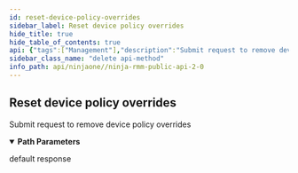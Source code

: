 ```yaml
---
id: reset-device-policy-overrides
sidebar_label: Reset device policy overrides
hide_title: true
hide_table_of_contents: true
api: {"tags":["Management"],"description":"Submit request to remove device policy overrides","operationId":"resetPolicyOverrides","parameters":[{"name":"id","in":"path","description":"Device identifier","required":true,"schema":{"type":"integer","format":"int32"}}],"responses":{"default":{"description":"default response","content":{"application/json":{}}}},"method":"delete","path":"/api/v2/device/{id}/policy/overrides","servers":[{"url":"https://eu.ninjarmm.com","description":"EU instance"},{"url":"https://app.ninjarmm.com","description":"US instance"},{"url":"https://oc.ninjarmm.com","description":"Oceania instance"}],"security":[{"oauth2":["monitoring","Management","control"]},{"sessionKey":["monitoring","Management","control"]},{"bearer":["monitoring","Management","control"]}],"securitySchemes":{"oauth2":{"type":"oauth2","flows":{"authorizationCode":{"authorizationUrl":"/ws/oauth/authorize","tokenUrl":"/ws/oauth/token","scopes":{"monitoring":"Monitoring APIs","Management":"Management APIs"}},"clientCredentials":{"tokenUrl":"/ws/oauth/token","scopes":{"monitoring":"Monitoring APIs","Management":"Management APIs"}}}},"sessionKey":{"type":"apiKey","name":"sessionKey","in":"cookie"},"bearer":{"type":"http","scheme":"bearer"}},"info":{"title":"Ninja RMM Public API 2.0","description":"Ninja RMM Public API documentation. <br><br>\nSee also: <br> \n<a href=\"https://resources.ninjarmm.com/API/Ninja+RMM+Public+API+v2.0.5+Device+Filter+Syntax.pdf\">Device Filter syntax</a><br>\n<a href=\"https://resources.ninjarmm.com/API/Ninja+RMM+Public+API+v2.0.5+Webhooks.pdf\">Webhooks</a>","contact":{"email":"api@ninjarmm.com"},"version":"2.0.9-draft"},"postman":{"name":"Reset device policy overrides","description":{"content":"Submit request to remove device policy overrides","type":"text/plain"},"url":{"path":["api","v2","device",":id","policy","overrides"],"host":["{{baseUrl}}"],"query":[],"variable":[{"disabled":false,"description":{"content":"(Required) Device identifier","type":"text/plain"},"type":"any","value":"","key":"id"}]},"header":[{"key":"Accept","value":"application/json"}],"method":"DELETE"}}
sidebar_class_name: "delete api-method"
info_path: api/ninjaone//ninja-rmm-public-api-2-0
---
```



## Reset device policy overrides



Submit request to remove device policy overrides

<details style={{"marginBottom":"1rem"}} data-collapsed={false} open={true}><summary style={{}}><strong>Path Parameters</strong></summary><div><ul><ParamsItem className={"paramsItem"} param={{"name":"id","in":"path","description":"Device identifier","required":true,"schema":{"type":"integer","format":"int32"}}}></ParamsItem></ul></div></details><div><ApiTabs><TabItem label={"default"} value={"default"}><div>

default response

</div><div></div></TabItem></ApiTabs></div>
      